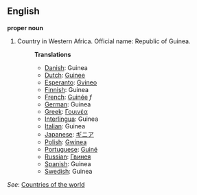 ==English==

'''proper noun'''

# Country in Western Africa. Official name: Republic of Guinea.
#:'''Translations'''
#:*[[Danish]]: Guinea
#:*[[Dutch]]: [[Guinee]]
#:*[[Esperanto]]: [[Gvineo]]
#:*[[Finnish]]: Guinea
#:*[[French]]: [[Guinée]] ''f''
#:*[[German]]: Guinea
#:*[[Greek]]: [[Γουινέα]]
#:*[[Interlingua]]: Guinea
#:*[[Italian]]: Guinea
#:*[[Japanese]]: [[ギニア]]
#:*[[Polish]]: [[Gwinea]]
#:*[[Portuguese]]: [[Guiné]]
#:*[[Russian]]: [[Гвинея]]
#:*[[Spanish]]: Guinea
#:*[[Swedish]]: Guinea

''See'': [[Countries of the world]]